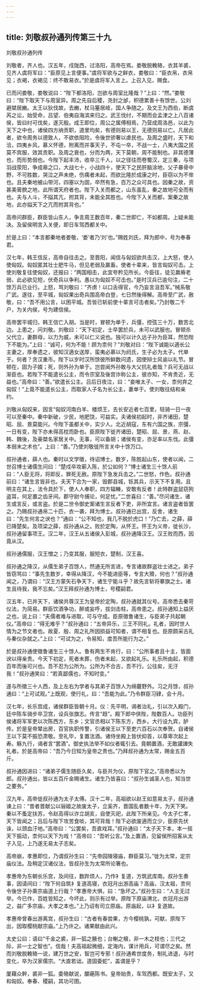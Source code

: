 ```yaml
---
---
---
```

title: 刘敬叔孙通列传第三十九
---

刘敬叔孙通列传

刘敬者，齐人也。汉五年，戍陇西，过洛阳，高帝在焉。娄敬脱輓辂，衣其羊裘，见齐人虞将军曰：“臣原见上言便事。”虞将军欲与之鲜衣，娄敬曰：“臣衣帛，衣帛见；衣褐，衣褐见：终不敢易衣。”於是虞将军入言上。上召入见，赐食。

已而问娄敬，娄敬说曰：“陛下都洛阳，岂欲与周室比隆哉？”上曰：“然。”娄敬曰：“陛下取天下与周室异。周之先自后稷，尧封之邰，积德累善十有馀世。公刘避桀居豳。太王以狄伐故，去豳，杖马箠居岐，国人争随之。及文王为西伯，断虞芮之讼，始受命，吕望、伯夷自海滨来归之。武王伐纣，不期而会孟津之上八百诸侯，皆曰纣可伐矣，遂灭殷。成王即位，周公之属傅相焉，乃营成周洛邑，以此为天下之中也，诸侯四方纳贡职，道里均矣，有德则易以王，无德则易以亡。凡居此者，欲令周务以德致人，不欲依阻险，令後世骄奢以虐民也。及周之盛时，天下和洽，四夷乡风，慕义怀德，附离而并事天子，不屯一卒，不战一士，八夷大国之民莫不宾服，效其贡职。及周之衰也，分而为两，天下莫朝，周不能制也。非其德薄也，而形势弱也。今陛下起丰沛，收卒三千人，以之径往而卷蜀汉，定三秦，与项羽战荥阳，争成皋之口，大战七十，小战四十，使天下之民肝脑涂地，父子暴骨中野，不可胜数，哭泣之声未绝，伤痍者未起，而欲比隆於成康之时，臣窃以为不侔也。且夫秦地被山带河，四塞以为固，卒然有急，百万之众可具也。因秦之故，资甚美膏腴之地，此所谓天府者也。陛下入关而都之，山东虽乱，秦之故地可全而有也。夫与人斗，不搤其亢，拊其背，未能全其胜也。今陛下入关而都，案秦之故地，此亦搤天下之亢而拊其背也。”

高帝问群臣，群臣皆山东人，争言周王数百年，秦二世即亡，不如都周。上疑未能决。及留侯明言入关便，即日车驾西都关中。

於是上曰：“本言都秦地者娄敬，‘娄’者乃‘刘’也。”赐姓刘氏，拜为郎中，号为奉春君。

汉七年，韩王信反，高帝自往击之。至晋阳，闻信与匈奴欲共击汉，上大怒，使人使匈奴。匈奴匿其壮士肥牛马，但见老弱及羸畜。使者十辈来，皆言匈奴可击。上使刘敬复往使匈奴，还报曰：“两国相击，此宜夸矜见所长。今臣往，徒见羸瘠老弱，此必欲见短，伏奇兵以争利。愚以为匈奴不可击也。”是时汉兵已逾句注，二十馀万兵已业行。上怒，骂刘敬曰：“齐虏！以口舌得官，今乃妄言沮吾军。”械系敬广武。遂往，至平城，匈奴果出奇兵围高帝白登，七日然後得解。高帝至广武，赦敬，曰：“吾不用公言，以困平城。吾皆已斩前使十辈言可击者矣。”乃封敬二千户，为关内侯，号为建信侯。

高帝罢平城归，韩王信亡入胡。当是时，冒顿为单于，兵彊，控弦三十万，数苦北边。上患之，问刘敬。刘敬曰：“天下初定，士卒罢於兵，未可以武服也。冒顿杀父代立，妻群母，以力为威，未可以仁义说也。独可以计久远子孙为臣耳，然恐陛下不能为。”上曰：“诚可，何为不能！顾为柰何？”刘敬对曰：“陛下诚能以適长公主妻之，厚奉遗之，彼知汉適女送厚，蛮夷必慕以为阏氏，生子必为太子。代单于。何者？贪汉重币。陛下以岁时汉所馀彼所鲜数问遗，因使辩士风谕以礼节。冒顿在，固为子婿；死，则外孙为单于。岂尝闻外孙敢与大父抗礼者哉？兵可无战以渐臣也。若陛下不能遣长公主，而令宗室及後宫诈称公主，彼亦知，不肯贵近，无益也。”高帝曰：“善。”欲遣长公主。吕后日夜泣，曰：“妾唯太子、一女，柰何弃之匈奴！”上竟不能遣长公主，而取家人子名为长公主，妻单于。使刘敬往结和亲约。

刘敬从匈奴来，因言“匈奴河南白羊、楼烦王，去长安近者七百里，轻骑一日一夜可以至秦中。秦中新破，少民，地肥饶，可益实。夫诸侯初起时，非齐诸田，楚昭、屈、景莫能兴。今陛下虽都关中，实少人。北近胡寇，东有六国之族，宗彊，一日有变，陛下亦未得高枕而卧也。臣原陛下徙齐诸田，楚昭、屈、景，燕、赵、韩、魏後，及豪桀名家居关中。无事，可以备胡；诸侯有变，亦足率以东伐。此彊本弱末之术也”。上曰：“善。”乃使刘敬徙所言关中十馀万口。

叔孙通者，薛人也。秦时以文学徵，待诏博士。数岁，陈胜起山东，使者以闻，二世召博士诸儒生问曰：“楚戍卒攻蕲入陈，於公如何？”博士诸生三十馀人前曰：“人臣无将，将即反，罪死无赦。原陛下急发兵击之。”二世怒，作色。叔孙通前曰：“诸生言皆非也。夫天下合为一家，毁郡县城，铄其兵，示天下不复用。且明主在其上，法令具於下，使人人奉职，四方辐輳，安敢有反者！此特群盗鼠窃狗盗耳，何足置之齿牙间。郡守尉今捕论，何足忧。”二世喜曰：“善。”尽问诸生，诸生或言反，或言盗。於是二世令御史案诸生言反者下吏，非所宜言。诸言盗者皆罢之。乃赐叔孙通帛二十匹，衣一袭，拜为博士。叔孙通已出宫，反舍，诸生曰：“先生何言之谀也？”通曰：“公不知也，我几不脱於虎口！”乃亡去，之薛，薛已降楚矣。及项梁之薛，叔孙通从之。败於定陶，从怀王。怀王为义帝，徙长沙，叔孙通留事项王。汉二年，汉王从五诸侯入彭城，叔孙通降汉王。汉王败而西，因竟从汉。

叔孙通儒服，汉王憎之；乃变其服，服短衣，楚制，汉王喜。

叔孙通之降汉，从儒生弟子百馀人，然通无所言进，专言诸故群盗壮士进之。弟子皆窃骂曰：“事先生数岁，幸得从降汉，今不能进臣等，专言大猾，何也？”叔孙通闻之，乃谓曰：“汉王方蒙矢石争天下，诸生宁能斗乎？故先言斩将搴旗之士。诸生且待我，我不忘矣。”汉王拜叔孙通为博士，号稷嗣君。

汉五年，已并天下，诸侯共尊汉王为皇帝於定陶，叔孙通就其仪号。高帝悉去秦苛仪法，为简易。群臣饮酒争功，醉或妄呼，拔剑击柱，高帝患之。叔孙通知上益厌之也，说上曰：“夫儒者难与进取，可与守成。臣原徵鲁诸生，与臣弟子共起朝仪。”高帝曰：“得无难乎？”叔孙通曰：“五帝异乐，三王不同礼。礼者，因时世人情为之节文者也。故夏、殷、周之礼所因损益可知者，谓不相复也。臣原颇采古礼与秦仪杂就之。”上曰：“可试为之，令易知，度吾所能行为之。”

於是叔孙通使徵鲁诸生三十馀人。鲁有两生不肯行，曰：“公所事者且十主，皆面谀以得亲贵。今天下初定，死者未葬，伤者未起，又欲起礼乐。礼乐所由起，积德百年而後可兴也。吾不忍为公所为。公所为不合古，吾不行。公往矣，无汙我！”叔孙通笑曰：“若真鄙儒也，不知时变。”

遂与所徵三十人西，及上左右为学者与其弟子百馀人为绵蕞野外。习之月馀，叔孙通曰：“上可试观。”上既观，使行礼，曰：“吾能为此。”乃令群臣习肄，会十月。

汉七年，长乐宫成，诸侯群臣皆朝十月。仪：先平明，谒者治礼，引以次入殿门，廷中陈车骑步卒卫宫，设兵张旗志。传言“趋”。殿下郎中侠陛，陛数百人。功臣列侯诸将军军吏以次陈西方，东乡；文官丞相以下陈东方，西乡。大行设九宾，胪传。於是皇帝辇出房，百官执职传警，引诸侯王以下至吏六百石以次奉贺。自诸侯王以下莫不振恐肃敬。至礼毕，复置法酒。诸侍坐殿上皆伏抑首，以尊卑次起上寿。觞九行，谒者言“罢酒”。御史执法举不如仪者辄引去。竟朝置酒，无敢讙譁失礼者。於是高帝曰：“吾乃今日知为皇帝之贵也。”乃拜叔孙通为太常，赐金五百斤。

叔孙通因进曰：“诸弟子儒生随臣久矣，与臣共为仪，原陛下官之。”高帝悉以为郎。叔孙通出，皆以五百斤金赐诸生。诸生乃皆喜曰：“叔孙生诚圣人也，知当世之要务。”

汉九年，高帝徙叔孙通为太子太傅。汉十二年，高祖欲以赵王如意易太子，叔孙通谏上曰：“昔者晋献公以骊姬之故废太子，立奚齐，晋国乱者数十年，为天下笑。秦以不蚤定扶苏，令赵高得以诈立胡亥，自使灭祀，此陛下所亲见。今太子仁孝，天下皆闻之；吕后与陛下攻苦食啖，其可背哉！陛下必欲废適而立少，臣原先伏诛，以颈血汙地。”高帝曰：“公罢矣，吾直戏耳。”叔孙通曰：“太子天下本，本一摇天下振动，柰何以天下为戏！”高帝曰：“吾听公言。”及上置酒，见留侯所招客从太子入见，上乃遂无易太子志矣。

高帝崩，孝惠即位，乃谓叔孙生曰：“先帝园陵寝庙，群臣莫习。”徙为太常，定宗庙仪法。及稍定汉诸仪法，皆叔孙生为太常所论箸也。

孝惠帝为东朝长乐宫，及间往，数跸烦人，乃作衤复道，方筑武库南。叔孙生奏事，因请间曰：“陛下何自筑衤复道高寝，衣冠月出游高庙？高庙，汉太祖，柰何令後世子孙乘宗庙道上行哉？”孝惠帝大惧，曰：“急坏之。”叔孙生曰：“人主无过举。今已作，百姓皆知之，今坏此，则示有过举。原陛下原庙渭北，衣冠月出游之，益广多宗庙，大孝之本也。”上乃诏有司立原庙。原庙起，以衤复道故。

孝惠帝曾春出游离宫，叔孙生曰：“古者有春尝果，方今樱桃孰，可献，原陛下出，因取樱桃献宗庙。”上乃许之。诸果献由此兴。

太史公曰：语曰“千金之裘，非一狐之腋也；台榭之榱，非一木之枝也；三代之际，非一士之智也”。信哉！夫高祖起微细，定海内，谋计用兵，可谓尽之矣。然而刘敬脱輓辂一说，建万世之安，智岂可专邪！叔孙通希世度务，制礼进退，与时变化，卒为汉家儒宗。“大直若诎，道固委蛇”，盖谓是乎？

厦藉众幹，裘非一狐。委辂献说，釂蕝陈书。皇帝始贵，车驾西都。既安太子，又和匈奴。奉春、稷嗣，其功可图。

